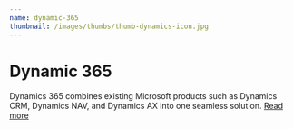 ```yaml
---
name: dynamic-365
thumbnail: /images/thumbs/thumb-dynamics-icon.jpg
---
```


# Dynamic 365

Dynamics 365 combines existing Microsoft products such as Dynamics CRM, Dynamics NAV, and Dynamics AX into one seamless solution. [Read more](https://www.ssw.com.au/ssw/Consulting/Microsoft-Dynamics-365.aspx)
